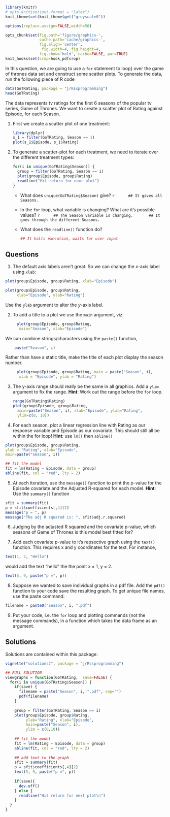 ```r
library(knitr)
# opts_knit$set(out.format = "latex")
knit_theme$set(knit_theme$get("greyscale0"))

options(replace.assign=FALSE,width=50)

opts_chunk$set(fig.path='figure/graphics-', 
               cache.path='cache/graphics-', 
               fig.align='center', 
                fig.width=4, fig.height=4, 
               fig.show='hold', cache=FALSE, par=TRUE)
knit_hooks$set(crop=hook_pdfcrop)
```

In this question, we are going to use a `for` statement to
loop} over the game of thrones data set and construct some scatter plots. To generate the data, run the following piece of R code

```r
data(GoTRating, package = "jrRssprogramming")
head(GoTRating)
``` 

The data represents tv ratings for the first 6 seasons of the popular tv series, Game of Thrones. We want to create a
scatter plot of Rating against Episode, for each Season.

1. First we create a scatter plot of one treatment:

    ```r
    library(dplyr)
    s_1 = filter(GoTRating, Season == 1)
    plot(s_1$Episode, s_1$Rating)
    ``` 
   
 
1. To generate a scatter-plot for each treatment, we need to iterate over the different
treatment types:

    ```r
    for(i in unique(GoTRating$Season)) {
      group = filter(GoTRating, Season == i)
      plot(group$Episode, group$Rating)
      readline("Hit return for next plot")
    }
    ``` 
    * What does `unique(GoTRating$Season)` give?
        ```r
        ## It gives all Seasons.
        ```
    * In the `for` loop, what variable is changing? What are it's possible values?
        ```r
        ## The Season variable is changing. 
        ## It goes through the different Seasons.
        ```
    * What does the `readline()` function do?
        
        ```r
        ## It halts execution, waits for user input
        ```


## Questions

1. The default axis labels aren't great. So we can change the $x$-axis label using `xlab`:
```r
plot(group$Episode, group$Rating, xlab="Episode")
```
```r
plot(group$Episode, group$Rating,
     xlab="Episode", ylab="Rating")
```
Use the `ylab` argument to alter the $y$-axis label.

2. To add a title to a plot we use the `main` argument, viz:

```r
     plot(group$Episode, group$Rating, 
      main="Season", xlab="Episode")
```

We can combine strings/characters using the `paste()` function,

```r
    paste("Season", i)
```
Rather than have a static title, make the title of each plot display the season number.

```r
     plot(group$Episode, group$Rating, main = paste("Season", i),
      xlab = "Episode", ylab = "Rating")
``` 

3. The y-axis range should really be the same in all graphics. Add a `ylim` argument to fix the range. __Hint__: Work out the range before the `for` loop.

    ```r
    range(GoTRating$Rating)
    plot(group$Episode, group$Rating, 
      main=paste("Season", i), xlab="Episode", ylab="Rating",
      ylim=c(0, 10))
    ``` 


4. For each season, plot a linear regression line with Rating as our response variable and Episode as our covariate. This should still all be within the for loop! __Hint__: use `lm()` then `abline()`

```r
plot(group$Episode, group$Rating,
ylab = "Rating", xlab="Episode",
main=paste("Season", i))

## fit the model
fit = lm(Rating ~ Episode, data = group)
abline(fit, col = "red", lty = 2)
```
  
5. At each iteration, use the `message()` function to print the p-value for the Episode covariate and the Adjusted R-squared for each model. __Hint__: Use the `summary()` function

```r
sfit = summary(fit)
p = sfit$coefficients[,4][2]
message("p = ", p)
message("The adj R squared is: ", sfit$adj.r.squared)
```

6. Judging by the adjusted R squared and the covariate p-value, which seasons of Game of Thrones is this model best fitted for?

7. Add each covariate p-value to it's repsective graph using the `text()` function. This requires x and y coordinates for the text. For instance,

```r
text(1, 2, "Hello")
```

would add the text "hello" the the point x = 1, y = 2. 

```r
text(5, 9, paste("p =", p))
```
     
8. Suppose we wanted to save individual graphs in a pdf file. Add the `pdf()`
function to your code save the resulting graph. To get unique file names, use the paste
command:

```r
filename = paste0("Season", i, ".pdf")
```

9. Put your code, i.e. the `for` loop and plotting commands (not the message commands), in a function which takes the data frame as an argument.


## Solutions

Solutions are contained within this package:
```r
vignette("solutions2", package = "jrRssprogramming")
```


```r
## FULL SOLUTION
viewgraphs = function(GoTRating,  save=FALSE) {
  for(i in unique(GoTRating$Season)) {
    if(save) {
      filename = paste("Season", i, ".pdf", sep="")
      pdf(filename)
    }
    
    group = filter(GoTRating, Season == i)
    plot(group$Episode, group$Rating,
         ylab="Rating", xlab="Episode",
         main=paste("Season", i), 
         ylim = c(0,10))
    
    ## fit the model
    fit = lm(Rating ~ Episode, data = group)
    abline(fit, col = "red", lty = 2)
    
    ## add text to the graph
    sfit = summary(fit)
    p = sfit$coefficients[,4][2]
    text(5, 9, paste("p =", p))
    
    if(save){
      dev.off()
    } else {  
      readline("Hit return for next plot\n")
    }
  }
}
```
